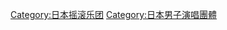{{catmore}}

{{DEFAULTSORT:Orange Range}}

[[Category:日本摇滚乐团|Category:日本摇滚乐团]]
[[Category:日本男子演唱團體|Category:日本男子演唱團體]]